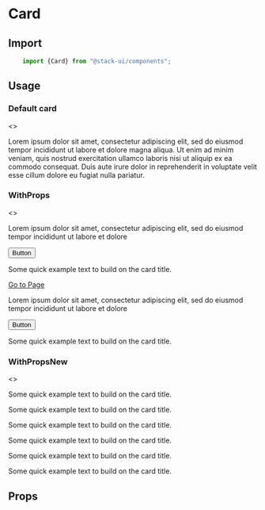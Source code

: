 

<Meta title="Components/Card" component="Card"  />

# Card

<Story name="Import" />

## Import

```jsx
    import {Card} from "@stack-ui/components";
```

## Usage

<Story name="Usages"/>

### Default card
<Preview withToolbar>
<Story name="-Default">
    <>
    <Card cardTitle="Heading of card">
        <p>
            Lorem ipsum dolor sit amet, consectetur adipiscing elit, sed do eiusmod tempor incididunt ut labore et dolore magna aliqua. Ut enim ad minim veniam, quis nostrud exercitation ullamco laboris nisi ut aliquip ex ea commodo consequat. Duis aute irure dolor in reprehenderit in voluptate velit esse cillum dolore eu fugiat nulla pariatur.
        </p>
    </Card>
    </>
</Story>
</Preview>

### WithProps
<Preview withToolbar>
<Story name="-WithProps">
<>
    <Row>
    <Col xl="4">
    <Card cardTitle="Heading of card" bgColor="#fff" alignText="left" alignCard="center" imgUrl="https://coderthemes.com/upvex/layouts/light/assets/images/small/img-1.jpg" imgPos="top">
        <p>
        Lorem ipsum dolor sit amet, consectetur adipiscing elit, sed do eiusmod tempor incididunt ut labore et dolore
        </p>
        <Button btnType="primary" btnVariant="contained"> Button </Button>
    </Card>
    </Col>
     <Col xl="4">
    <Card cardTitle="Heading of card" bgColor="#fff" alignText="left" alignCard="center" imgUrl="https://coderthemes.com/upvex/layouts/light/assets/images/small/img-2.jpg" imgPos="bottom">
        <p>
        Some quick example text to build on the card title.
        </p>
        <a href="#">Go to Page</a>
    </Card>
    </Col>
     <Col xl="4">
    <Card cardTitle="Heading of card" subTitle="Support card subtitle" bgColor="#fff" alignText="left" alignCard="center" imgUrl="https://coderthemes.com/upvex/layouts/light/assets/images/small/img-4.jpg" imgPos="middle">
        <p>
        Lorem ipsum dolor sit amet, consectetur adipiscing elit, sed do eiusmod tempor incididunt ut labore et dolore
        </p>
        <Button btnType="primary" btnVariant="contained"> Button </Button>
    </Card>
    </Col>
    </Row>
        <Row>
 <Col xl="4">
    <Card cardTitle="Heading of card" bgColor="#fff" alignText="left" alignCard="center" imgUrl="https://coderthemes.com/upvex/layouts/light/assets/images/small/img-1.jpg" imgPos="bg">
        <p>
        Some quick example text to build on the card title.
        </p>
    </Card>
    </Col>   
     </Row>
</>
</Story>
</Preview>

### WithPropsNew
<Preview withToolbar>
<Story name="-WithPropsNew">
<>
<Row>
 <Col xl="4">
    <Card cardTitle="Heading of card" bgColor="primary" alignText="left" alignCard="center">
        <p>
            Some quick example text to build on the card title.
        </p>
    </Card>
    </Col> 
     <Col xl="4">
    <Card cardTitle="Heading of card" bgColor="danger" alignText="left" alignCard="center">
        <p>
            Some quick example text to build on the card title.
        </p>
    </Card>
    </Col> 
     <Col xl="4">
    <Card cardTitle="Heading of card" bgColor="warning" alignText="left" alignCard="center">
        <p>
            Some quick example text to build on the card title.
        </p>
    </Card>
    </Col>   
    </Row>
    <CardDeck>
    <Card border="light" cardTitle="Card title" bgColor="#fff" alignText="left" alignCard="center" imgUrl="https://coderthemes.com/upvex/layouts/light/assets/images/small/img-1.jpg" imgPos="top">
   <p>
            Some quick example text to build on the card title.
        </p>
    </Card>
      <Card border="light" cardTitle="Card title" bgColor="#fff" alignText="left" alignCard="center" imgUrl="https://coderthemes.com/upvex/layouts/light/assets/images/small/img-1.jpg" imgPos="top">
   <p>
            Some quick example text to build on the card title.
        </p>
    </Card>
      <Card border="light" cardTitle="Card title" bgColor="#fff" alignText="left" alignCard="center" imgUrl="https://coderthemes.com/upvex/layouts/light/assets/images/small/img-1.jpg" imgPos="top">
   <p>
            Some quick example text to build on the card title.
        </p>
    </Card>
    </CardDeck>
</>
</Story>
</Preview>

<Story name="Props" />

## Props

<Props of={CardTypes} />